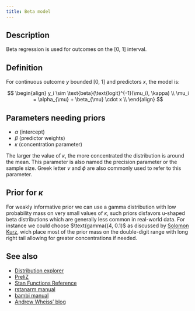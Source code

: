 ```yaml
---
title: Beta model
---
```


## Description

Beta regression is used for outcomes on the [0, 1] interval.


## Definition

For continuous outcome $y$ bounded [0, 1] and predictors $x$, the model is:

$$
\begin{align}
y_i \sim \text{beta}(\text{logit}^{-1}(\mu_i), \kappa) \\
\mu_i = \alpha_{\mu} + \beta_{\mu} \cdot x \\
\end{align}
$$

## Parameters needing priors

- $\alpha$ (intercept)
- $\beta$ (predictor weights)
- $\kappa$ (concentration parameter)

The larger the value of $\kappa$, the more concentrated the distribution is around the mean. This parameter is also named the precision parameter or the sample size. Greek letter $\nu$ and $\phi$ are also commonly used to refer to this parameter.

## Prior for $\kappa$

For  weakly informative prior we can use a gamma distribution with low probability mass on very small values of $\kappa$, such priors disfavors u-shaped beta distributions which are generally less common in real-world data. For instance we could choose $\text{gamma{(4, 0.1)$ as discussed by [Solomon Kurz](https://solomonkurz.netlify.app/blog/2023-06-25-causal-inference-with-beta-regression/), wich place most of the prior mass on the double-digit range with long right tail allowing for greater concentrations if needed.


## See also

- [Distribution explorer](https://distribution-explorer.github.io/continuous/beta.html)
- [PreliZ](https://preliz.readthedocs.io/en/latest/examples/gallery/beta.html)
- [Stan Functions Reference](https://mc-stan.org/docs/functions-reference/continuous_distributions_on_0_1.html#beta-distribution)
- [rstanarm manual](https://mc-stan.org/rstanarm/articles/betareg.html)
- [bambi manual](https://bambinos.github.io/bambi/notebooks/beta_regression.html)
- [Andrew Wheiss' blog](https://www.andrewheiss.com/blog/2021/11/08/beta-regression-guide/)